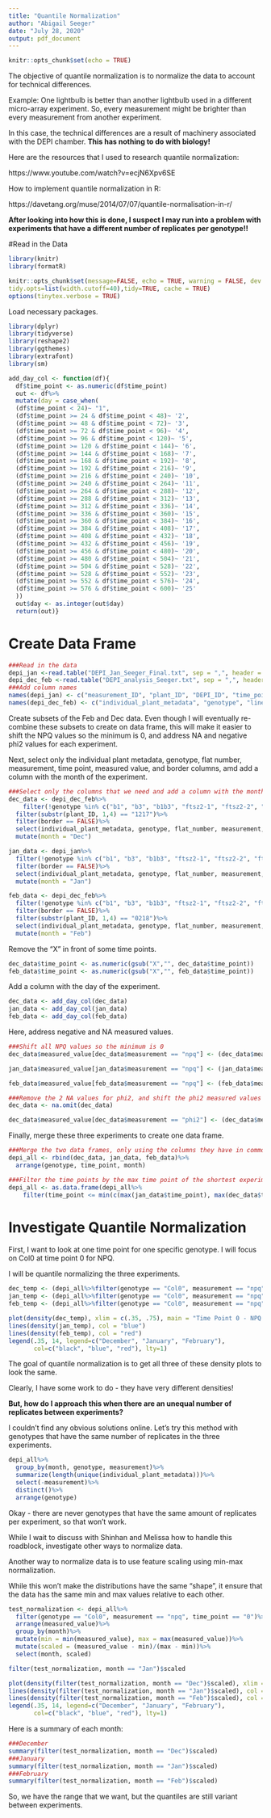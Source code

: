 ```yaml
---
title: "Quantile Normalization"
author: "Abigail Seeger"
date: "July 28, 2020"
output: pdf_document
---
```


```r
knitr::opts_chunk$set(echo = TRUE)
```

The objective of quantile normalization is to normalize the data to account for technical differences.

Example: One lightbulb is better than another lightbulb used in a different micro-array experiment. So, every measurement might be brighter than every measurement from another experiment.

In this case, the technical differences are a result of machinery associated with the DEPI chamber. **This has nothing to do with biology!**

Here are the resources that I used to research quantile normalization:

https://www.youtube.com/watch?v=ecjN6Xpv6SE

How to implement quantile normalization in R:

https://davetang.org/muse/2014/07/07/quantile-normalisation-in-r/

**After looking into how this is done, I suspect I may run into a problem with experiments that have a different number of replicates per genotype!!**

#Read in the Data


```r
library(knitr)
library(formatR)

knitr::opts_chunk$set(message=FALSE, echo = TRUE, warning = FALSE, dev = "cairo_pdf",
tidy.opts=list(width.cutoff=40),tidy=TRUE, cache = TRUE) 
options(tinytex.verbose = TRUE)
```

Load necessary packages.

```r
library(dplyr)
library(tidyverse)
library(reshape2)
library(ggthemes)
library(extrafont)
library(sm)
```


```r
add_day_col <- function(df){
  df$time_point <- as.numeric(df$time_point)
  out <- df%>%
  mutate(day = case_when(
  (df$time_point < 24)~ "1",
  (df$time_point >= 24 & df$time_point < 48)~ '2',
  (df$time_point >= 48 & df$time_point < 72)~ '3',
  (df$time_point >= 72 & df$time_point < 96)~ '4',
  (df$time_point >= 96 & df$time_point < 120)~ '5',
  (df$time_point >= 120 & df$time_point < 144)~ '6',
  (df$time_point >= 144 & df$time_point < 168)~ '7',
  (df$time_point >= 168 & df$time_point < 192)~ '8',
  (df$time_point >= 192 & df$time_point < 216)~ '9',
  (df$time_point >= 216 & df$time_point < 240)~ '10',
  (df$time_point >= 240 & df$time_point < 264)~ '11',
  (df$time_point >= 264 & df$time_point < 288)~ '12',
  (df$time_point >= 288 & df$time_point < 312)~ '13',
  (df$time_point >= 312 & df$time_point < 336)~ '14',
  (df$time_point >= 336 & df$time_point < 360)~ '15',
  (df$time_point >= 360 & df$time_point < 384)~ '16',
  (df$time_point >= 384 & df$time_point < 408)~ '17',
  (df$time_point >= 408 & df$time_point < 432)~ '18',
  (df$time_point >= 432 & df$time_point < 456)~ '19',
  (df$time_point >= 456 & df$time_point < 480)~ '20',
  (df$time_point >= 480 & df$time_point < 504)~ '21',
  (df$time_point >= 504 & df$time_point < 528)~ '22',
  (df$time_point >= 528 & df$time_point < 552)~ '23',
  (df$time_point >= 552 & df$time_point < 576)~ '24',
  (df$time_point >= 576 & df$time_point < 600)~ '25'
  ))
  out$day <- as.integer(out$day)
  return(out)}
```


# Create Data Frame

```r
###Read in the data
depi_jan <-read.table("DEPI_Jan_Seeger_Final.txt", sep = ",", header = FALSE, stringsAsFactors = FALSE)
depi_dec_feb <-read.table("DEPI_analysis_Seeger.txt", sep = ",", header = FALSE, stringsAsFactors = FALSE)
###Add column names
names(depi_jan) <- c("measurement_ID", "plant_ID", "DEPI_ID", "time_point", "measured_value", "light_regimen", "measurement", "individual_plant_metadata", "genotype", "line", "subline", "full_subline_information", "experiment_number", "flat_number","cell_number", "row_number", "column_number", "border", "treatment")
names(depi_dec_feb) <- c("individual_plant_metadata", "genotype", "line", "subline", "border", "flat_number", "measurement_ID", "plant_ID", "measurement", "time_point", "measured_value")

```

Create subsets of the Feb and Dec data. Even though I will eventually re-combine these subsets to create on data frame, this will make it easier to shift the NPQ values so the minimum is 0, and address NA and negative phi2 values for each experiment. 

Next, select only the individual plant metadata, genotype, flat number, measurement, time point, measured value, and border columns, amd add a column with the month of the experiment. 


```r
###Select only the columns that we need and add a column with the month
dec_data <- depi_dec_feb%>%
    filter(!genotype %in% c("b1", "b3", "b1b3", "ftsz2-1", "ftsz2-2", "ftsz-dbl", "Col0")|(genotype == "Col0"&subline == "1"))%>%
  filter(substr(plant_ID, 1,4) == "1217")%>%
  filter(border == FALSE)%>%
  select(individual_plant_metadata, genotype, flat_number, measurement, time_point, measured_value, border, subline)%>%
  mutate(month = "Dec")

jan_data <- depi_jan%>%
  filter(!genotype %in% c("b1", "b3", "b1b3", "ftsz2-1", "ftsz2-2", "ftsz-dbl", "Col0")|(genotype == "Col0"&subline == "1"))%>%
  filter(border == FALSE)%>%
  select(individual_plant_metadata, genotype, flat_number, measurement, time_point, measured_value, border, subline)%>%
  mutate(month = "Jan")

feb_data <- depi_dec_feb%>%
  filter(!genotype %in% c("b1", "b3", "b1b3", "ftsz2-1", "ftsz2-2", "ftsz-dbl", "Col0")|(genotype == "Col0"&subline == "1"))%>%
  filter(border == FALSE)%>%
  filter(substr(plant_ID, 1,4) == "0218")%>%
  select(individual_plant_metadata, genotype, flat_number, measurement, time_point, measured_value, border, subline)%>%
  mutate(month = "Feb")
```


Remove the "X" in front of some time points.

```r
dec_data$time_point <- as.numeric(gsub("X","", dec_data$time_point))
feb_data$time_point <- as.numeric(gsub("X","", feb_data$time_point))
```

Add a column with the day of the experiment.

```r
dec_data <- add_day_col(dec_data)
jan_data <- add_day_col(jan_data)
feb_data <- add_day_col(feb_data)
```

Here, address negative and NA measured values.

```r
###Shift all NPQ values so the minimum is 0
dec_data$measured_value[dec_data$measurement == "npq"] <- (dec_data$measured_value[dec_data$measurement == "npq"])+abs(min((filter(dec_data, measurement == "npq"))$measured_value))

jan_data$measured_value[jan_data$measurement == "npq"] <- (jan_data$measured_value[jan_data$measurement == "npq"])+abs(min((filter(jan_data, measurement == "npq"))$measured_value))

feb_data$measured_value[feb_data$measurement == "npq"] <- (feb_data$measured_value[feb_data$measurement == "npq"])+abs(min((filter(feb_data, measurement == "npq"))$measured_value))

###Remove the 2 NA values for phi2, and shift the phi2 measured values by the minimum values to ensure the minimum value is 0
dec_data <- na.omit(dec_data)

dec_data$measured_value[dec_data$measurement == "phi2"] <- (dec_data$measured_value[dec_data$measurement == "phi2"])+abs(min((filter(dec_data, measurement == "phi2"))$measured_value))

```

Finally, merge these three experiments to create one data frame.

```r
###Merge the two data frames, only using the columns they have in common
depi_all <- rbind(dec_data, jan_data, feb_data)%>%
  arrange(genotype, time_point, month)

###Filter the time points by the max time point of the shortest experiment - can't make comparisons on days that the three experiments don't share
depi_all <- as.data.frame(depi_all%>%
    filter(time_point <= min(c(max(jan_data$time_point), max(dec_data$time_point), max(feb_data$time_point)))))

```

# Investigate Quantile Normalization

First, I want to look at one time point for one specific genotype. I will focus on Col0 at time point 0 for NPQ. 

I will be quantile normalizing the three experiments.

```r
dec_temp <- (depi_all%>%filter(genotype == "Col0", measurement == "npq", time_point == "0", month == "Dec")%>%arrange(measured_value))$measured_value
jan_temp <- (depi_all%>%filter(genotype == "Col0", measurement == "npq", time_point == "0", month == "Jan")%>%arrange(measured_value))$measured_value
feb_temp <- (depi_all%>%filter(genotype == "Col0", measurement == "npq", time_point == "0", month == "Feb")%>%arrange(measured_value))$measured_value
```

```r
plot(density(dec_temp), xlim = c(.35, .75), main = "Time Point 0 - NPQ - Col0 - Density for all experiments")
lines(density(jan_temp), col = "blue")
lines(density(feb_temp), col = "red")
legend(.35, 14, legend=c("December", "January", "February"),
       col=c("black", "blue", "red"), lty=1)

```

The goal of quantile normalization is to get all three of these density plots to look the same.

Clearly, I have some work to do - they have very different densities!

**But, how do I approach this when there are an unequal number of replicates between experiments?**

I couldn't find any obvious solutions online. Let's try this method with genotypes that have the same number of replicates in the three experiments.

```r
depi_all%>%
  group_by(month, genotype, measurement)%>%
  summarize(length(unique(individual_plant_metadata)))%>%
  select(-measurement)%>%
  distinct()%>%
  arrange(genotype)

```

Okay - there are never genotypes that have the same amount of replicates per experiment, so that won't work.

While I wait to discuss with Shinhan and Melissa how to handle this roadblock, investigate other ways to normalize data. 

Another way to normalize data is to use feature scaling using min-max normalization.

While this won't make the distributions have the same "shape", it ensure that the data has the same min and max values relative to each other.

```r
test_normalization <- depi_all%>%
  filter(genotype == "Col0", measurement == "npq", time_point == "0")%>%
  arrange(measured_value)%>%
  group_by(month)%>%
  mutate(min = min(measured_value), max = max(measured_value))%>%
  mutate(scaled = (measured_value - min)/(max - min))%>%
  select(month, scaled)

filter(test_normalization, month == "Jan")$scaled

```
```r
plot(density(filter(test_normalization, month == "Dec")$scaled), xlim = c(-1, 2), ylim = c(0,2), main = "Time Point 0 - NPQ - Col0 - Min-Max Normalization")
lines(density(filter(test_normalization, month == "Jan")$scaled), col = "blue")
lines(density(filter(test_normalization, month == "Feb")$scaled), col = "red")
legend(.35, 14, legend=c("December", "January", "February"),
       col=c("black", "blue", "red"), lty=1)

```

Here is a summary of each month:

```r
###December
summary(filter(test_normalization, month == "Dec")$scaled)
###January
summary(filter(test_normalization, month == "Jan")$scaled)
###February
summary(filter(test_normalization, month == "Feb")$scaled)

```

So, we have the range that we want, but the quantiles are still variant between experiments. 
